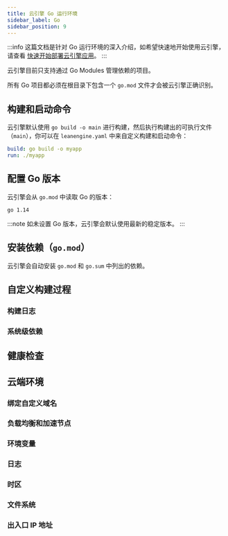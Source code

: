 ```yaml
---
title: 云引擎 Go 运行环境
sidebar_label: Go
sidebar_position: 9
---
```



:::info
这篇文档是针对 Go 运行环境的深入介绍，如希望快速地开始使用云引擎，请查看 [快速开始部署云引擎应用](/sdk/engine/deploy/getting-started)。
:::

云引擎目前只支持通过 Go Modules 管理依赖的项目。

所有 Go 项目都必须在根目录下包含一个 `go.mod` 文件才会被云引擎正确识别。

## 构建和启动命令

云引擎默认使用 `go build -o main` 进行构建，然后执行构建出的可执行文件（`main`），你可以在 `leanengine.yaml` 中来自定义构建和启动命令：

```yaml title='leanengine.yaml'
build: go build -o myapp
run: ./myapp
```

## 配置 Go 版本

云引擎会从 `go.mod` 中读取 Go 的版本：

```plain title='go.mod'
go 1.14
```

:::note
如未设置 Go 版本，云引擎会默认使用最新的稳定版本。
:::

## 安装依赖（`go.mod`）

云引擎会自动安装 `go.mod` 和 `go.sum` 中列出的依赖。

## 自定义构建过程

<BuildingScripts />

### 构建日志

<BuildingBuildLogs />

### 系统级依赖

<BuildingSystemDependencies />

## 健康检查

<CloudHealthCheck />

## 云端环境

### 绑定自定义域名

<CloudCustomDomain />

### 负载均衡和加速节点

<CloudLoadBalancer only="go" />

### 环境变量

<CloudEnvironments />

### 日志

<CloudLogs only="go" />

### 时区

<CloudTimezone />

### 文件系统

<CloudFilesystem />

### 出入口 IP 地址

<CloudInternetAddress />
